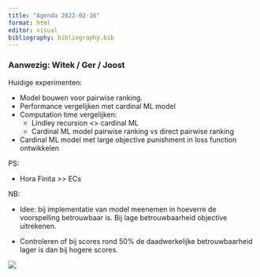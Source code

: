 ```yaml
---
title: "Agenda 2022-02-16"
format: html
editor: visual
bibliography: bibliography.bib
---
```


### Aanwezig: Witek / Ger / Joost

Huidige experimenten:

-   Model bouwen voor pairwise ranking.
-   Performance vergelijken met cardinal ML model
-   Computation time vergelijken:
    -   Lindley recursion \<\> cardinal ML
    -   Cardinal ML model pairwise ranking vs direct pairwise ranking
-   Cardinal ML model met large objective punishment in loss function ontwikkelen

PS:

-   Hora Finita \>\> ECs

NB:

-   Idee: bij implementatie van model meenemen in hoeverre de voorspelling betrouwbaar is. Bij lage betrouwbaarheid objective uitrekenen.

-   Controleren of bij scores rond 50% de daadwerkelijke betrouwbaarheid lager is dan bij hogere scores.

![](images/joost-2024-07-25.jpeg)
